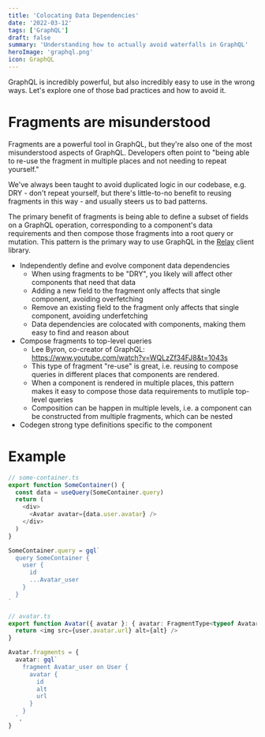 ```yaml
---
title: 'Colocating Data Dependencies'
date: '2022-03-12'
tags: ['GraphQL']
draft: false
summary: 'Understanding how to actually avoid waterfalls in GraphQL'
heroImage: 'graphql.png'
icon: GraphQL
---
```


GraphQL is incredibly powerful, but also incredibly easy to use in the wrong ways. Let's explore one of those bad practices and how to avoid it.

# Fragments are misunderstood

Fragments are a powerful tool in GraphQL, but they're also one of the most misunderstood aspects of GraphQL. Developers often point to "being able to re-use the fragment in multiple places and not needing to repeat yourself."

We've always been taught to avoid duplicated logic in our codebase, e.g. DRY - don't repeat yourself, but there's little-to-no benefit to reusing fragments in this way - and usually steers us to bad patterns.

<Tweet
  author="dan_abramov"
  tweetId="1634959944733835265"
  content="if you’re not composing GraphQL fragments from multiple components into one query (as Relay does), i think you’re missing 80% of the point of GraphQL."
/>

The primary benefit of fragments is being able to define a subset of fields on a GraphQL operation, corresponding
to a component's data requirements and then compose those fragments into a root query or mutation. This
pattern is the primary way to use GraphQL in the [Relay](relay.dev) client library.

- Independently define and evolve component data dependencies
  - When using fragments to be "DRY", you likely will affect other components that need that data
  - Adding a new field to the fragment only affects that single component, avoiding overfetching
  - Remove an existing field to the fragment only affects that single component, avoiding underfetching
  - Data dependencies are colocated with components, making them easy to find and reason about
- Compose fragments to top-level queries
  - Lee Byron, co-creator of GraphQL: https://www.youtube.com/watch?v=WQLzZf34FJ8&t=1043s
  - This type of fragment "re-use" is great, i.e. reusing to compose queries in different places that components are rendered.
  - When a component is rendered in multiple places, this pattern makes it easy to compose those data requirements to mutliple top-level queries
  - Composition can be happen in multiple levels, i.e. a component can be constructed from multiple fragments, which can be nested
- Codegen strong type definitions specific to the component

# Example

```ts
// some-container.ts
export function SomeContainer() {
  const data = useQuery(SomeContainer.query)
  return (
    <div>
      <Avatar avatar={data.user.avatar} />
    </div>
  )
}

SomeContainer.query = gql`
  query SomeContainer {
    user {
      id
      ...Avatar_user
    }
  }
`

// avatar.ts
export function Avatar({ avatar }: { avatar: FragmentType<typeof Avatar.fragments.avatar> }) {
  return <img src={user.avatar.url} alt={alt} />
}

Avatar.fragments = {
  avatar: gql`
    fragment Avatar_user on User {
      avatar {
        id
        alt
        url
      }
    }
  `,
}
```
